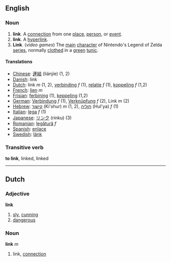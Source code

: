 ==English==

===Noun===

# '''link'''. A [[connection]] from one [[place]], [[person]], or [[event]].
# '''link'''. A [[hyperlink]].
# '''Link'''. (''video games'') The [[main]] [[character]] of Nintendo's Legend of Zelda [[series]], normally [[cloth]]ed in a [[green]] [[tunic]].

====Translations====

*[[Chinese]]: [[連結]] (liánjíe) (1, 2)
*[[Danish]]: link
*[[Dutch]]: link ''m'' (1, 2), [[verbinding]] ''f'' (1), [[relatie]] ''f'' (1), [[koppeling]] ''f'' (1,2)
*[[French]]: [[lien]] ''m''
*[[Frisian]]: [[ferbining]] (1), [[keppeling]] (1,2)
*[[German]]: [[Verbindung]] ''f'' (1), [[Verknüpfung]] ''f'' (2), Link ''m'' (2)
*[[Hebrew]]: [[קישור]] (Ki'shur) ''m'' (1, 2), [[חוליה]] (Hul'ya) ''f'' (1)
*[[Italian]]: [[lega]] ''f'' (1)
*[[Japanese]]: [[リンク]] (rinku) (3)
*[[Romanian]]: [[legătură]] ''f''
*[[Spanish]]: [[enlace]]
*[[Swedish]]: [[länk]]

===Transitive verb===
'''to link''', linked, linked


----
==Dutch==
===Adjective===
'''link'''
# [[sly]], [[cunning]]
# [[dangerous]]
===Noun===
'''link''' ''m''
# link, [[connection]]